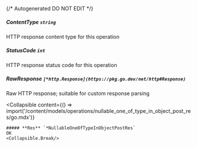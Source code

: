 {/* Autogenerated DO NOT EDIT  */}

##### **ContentType** `string`
HTTP response content type for this operation

##### **StatusCode** `int`
HTTP response status code for this operation

##### **RawResponse** `[*http.Response](https://pkg.go.dev/net/http#Response)`
Raw HTTP response; suitable for custom response parsing

<Collapsible
    content={() => import('/content/models/operations/nullable_one_of_type_in_object_post_res/go.mdx')}
>
    ##### **Res** `*NullableOneOfTypeInObjectPostRes`
    OK
    <Collapsible.Break/>
</Collapsible>

